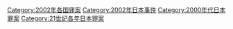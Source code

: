 [[Category:2002年各国罪案|Category:2002年各国罪案]]
[[Category:2002年日本事件|Category:2002年日本事件]]
[[Category:2000年代日本罪案|Category:2000年代日本罪案]]
[[Category:21世纪各年日本罪案|Category:21世纪各年日本罪案]]